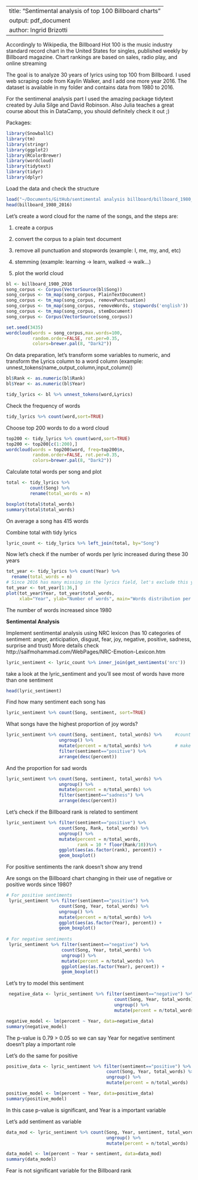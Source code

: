 
---
title: "Sentimental analysis of top 100 Billboard charts"
output: pdf_document
author: Ingrid Brizotti
---

\hspace*{2cm}

Accordingly to Wikipedia, the Billboard Hot 100 is the music industry standard record chart in the United States for singles, published weekly by Billboard magazine. Chart rankings are based on sales, radio play, and online streaming

The goal is to analyze 30 years of lyrics using top 100 from Billboard. 
I used web scraping code from Kaylin Walker, and I add one more year 2016. 
The dataset is available in my folder and contains data from 1980 to 2016.

For the sentimenal analysis part I used the amazing package tidytext created by Julia Silge and David Robinson. Also Julia teaches a great course about this in DataCamp, you should definitely check it out ;)

\hspace*{2cm}

Packages:

```r
library(SnowballC)
library(tm)  
library(stringr)
library(ggplot2)
library(RColorBrewer)
library(wordcloud)
library(tidytext)
library(tidyr)
library(dplyr)
```

\hspace*{2cm}

Load the data and check the structure
```r
load("~/Documents/GitHub/sentimental analysis billboard/billboard_1980_2016.Rda")
head(billboard_1980_2016)
```

\hspace*{2cm}

Let's create a word cloud for the name of the songs, and the steps are: 

1) create a corpus

2) convert the corpus to a plain text document

3) remove all punctuation and stopwords (example: I, me, my, and, etc)

4) stemming (example: learning -> learn, walked -> walk...)

5) plot the world cloud

\hspace*{1cm}

```r
bl <- billboard_1980_2016
song_corpus <- Corpus(VectorSource(bl$Song))
song_corpus <- tm_map(song_corpus, PlainTextDocument)
song_corpus <- tm_map(song_corpus, removePunctuation)
song_corpus <- tm_map(song_corpus, removeWords, stopwords('english'))
song_corpus <- tm_map(song_corpus, stemDocument)
song_corpus <- Corpus(VectorSource(song_corpus))

set.seed(3435)
wordcloud(words = song_corpus,max.words=100, 
          random.order=FALSE, rot.per=0.35, 
          colors=brewer.pal(8, "Dark2"))
```

\hspace*{2cm}

On data preparation, let's transform some variables to numeric, and transform the Lyrics column to a word column (example: unnest_tokens(name_output_column,input_column))
```r
bl$Rank <- as.numeric(bl$Rank)
bl$Year <- as.numeric(bl$Year)

tidy_lyrics <- bl %>% unnest_tokens(word,Lyrics)
```

\hspace*{2cm}

Check the frequency of words

```r
tidy_lyrics %>% count(word,sort=TRUE)
```

\hspace*{2cm}

Choose top 200 words to do a word cloud
```r
top200 <- tidy_lyrics %>% count(word,sort=TRUE)
top200 <- top200[c(1:200),]
wordcloud(words = top200$word, freq=top200$n,  
          random.order=FALSE, rot.per=0.35, 
          colors=brewer.pal(8, "Dark2"))
```

\hspace*{2cm}

Calculate total words per song and plot

```r
total <- tidy_lyrics %>% 
         count(Song) %>% 
         rename(total_words = n)

boxplot(total$total_words)
summary(total$total_words)
```
On average a song has 415 words

\hspace*{2cm}

Combine total with tidy lyrics
```r
lyric_count <- tidy_lyrics %>% left_join(total, by="Song")
```

\hspace*{2cm}

Now let's check if the number of words per lyric increased during these 30 years

```r
tot_year <- tidy_lyrics %>% count(Year) %>% 
  rename(total_words = n)
# Since 2016 has many missing in the lyrics field, let's exclude this year
tot_year <- tot_year[1:36,]
plot(tot_year$Year, tot_year$total_words, 
     xlab="Year", ylab="Number of words", main="Words distribution per year")
```

The number of words increased since 1980

\hspace*{2cm}

**Sentimental Analysis**

Implement sentimental analysis using NRC lexicon (has 10 categories of sentiment: anger, anticipation,
disgust, fear, joy, negative, positive, sadness, surprise and trust)
More details check http://saifmohammad.com/WebPages/NRC-Emotion-Lexicon.htm

\hspace*{1cm}
```r
lyric_sentiment <- lyric_count %>% inner_join(get_sentiments('nrc'))
```

\hspace*{2cm}

take a look at the lyric_sentiment and you'll see most of words have more than one sentiment
```r
head(lyric_sentiment)
```

\hspace*{2cm}

Find how many sentiment each song has

```r
lyric_sentiment %>% count(Song, sentiment, sort=TRUE)
```

\hspace*{2cm}

What songs have the highest proportion of joy words?

```r
lyric_sentiment %>% count(Song, sentiment, total_words) %>%     #count using three arguments
                    ungroup() %>%
                    mutate(percent = n/total_words) %>%         # make a percent column
                    filter(sentiment=="positive") %>%
                    arrange(desc(percent))

```

\hspace*{2cm}

And the proportion for sad words

```r
lyric_sentiment %>% count(Song, sentiment, total_words) %>%    
                    ungroup() %>%
                    mutate(percent = n/total_words) %>%        
                    filter(sentiment=="sadness") %>%
                    arrange(desc(percent))

```

\hspace*{2cm}


Let's check if the Billboard rank is related to sentiment

```r
lyric_sentiment %>% filter(sentiment=="positive") %>%
                    count(Song, Rank, total_words) %>%    
                    ungroup() %>%
                    mutate(percent = n/total_words,
                           rank = 10 * floor(Rank/10))%>%         
                    ggplot(aes(as.factor(rank), percent)) +
                    geom_boxplot()
```

For positive sentiments the rank doesn't show any trend

\hspace*{2cm}

Are songs on the Billboard chart changing in their use of negative or positive words since 1980?

```r
# For positive sentiments
 lyric_sentiment %>% filter(sentiment=="positive") %>%
                    count(Song, Year, total_words) %>%    
                    ungroup() %>%
                    mutate(percent = n/total_words) %>%         
                    ggplot(aes(as.factor(Year), percent)) +
                    geom_boxplot()
                  
# For negative sentiments
 lyric_sentiment %>% filter(sentiment=="negative") %>%
                     count(Song, Year, total_words) %>%    
                     ungroup() %>%
                     mutate(percent = n/total_words) %>%         
                     ggplot(aes(as.factor(Year), percent)) +
                     geom_boxplot()
```

\hspace*{2cm}

Let's try to model this sentiment

```r
 negative_data <- lyric_sentiment %>% filter(sentiment=="negative") %>%
                                         count(Song, Year, total_words) %>%    
                                         ungroup() %>%
                                         mutate(percent = n/total_words)       

negative_model <- lm(percent ~ Year, data=negative_data) 
summary(negative_model)
```
The p-value is 0.79 > 0.05 so we can say Year for negative sentiment doesn't play a important role 

\hspace*{2cm}

Let's do the same for positive

```r
positive_data <- lyric_sentiment %>% filter(sentiment=="positive") %>%
                                      count(Song, Year, total_words) %>%    
                                      ungroup() %>%
                                      mutate(percent = n/total_words)       

positive_model <- lm(percent ~ Year, data=positive_data) 
summary(positive_model)
```

In this case p-value is significant, and Year is a important variable

\hspace*{2cm}

Let's add sentiment as variable

```r
data_mod <- lyric_sentiment %>% count(Song, Year, sentiment, total_words) %>%    
                                      ungroup() %>%
                                      mutate(percent = n/total_words)       

data_model <- lm(percent ~ Year + sentiment, data=data_mod) 
summary(data_model)
```


Fear is not significant variable for the Billboard rank


